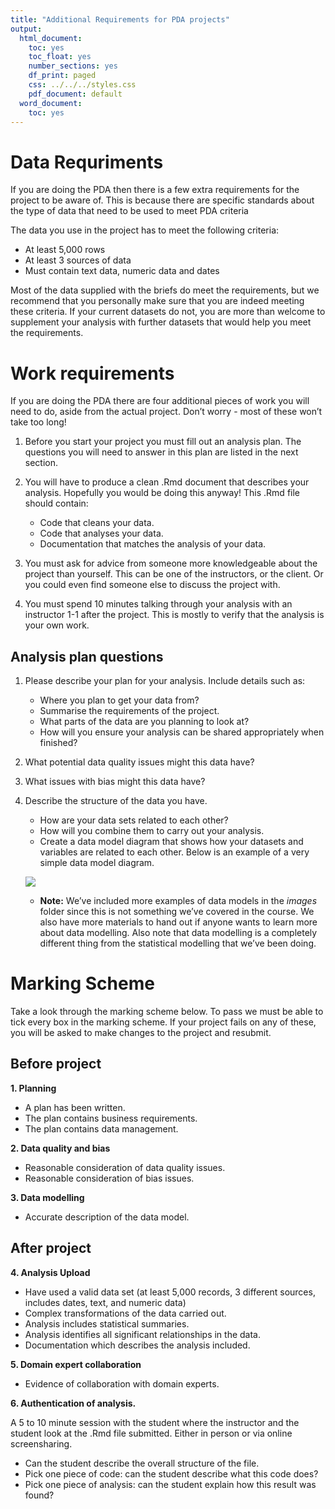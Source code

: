 ```yaml
---
title: "Additional Requirements for PDA projects"
output:
  html_document:
    toc: yes
    toc_float: yes
    number_sections: yes
    df_print: paged
    css: ../../../styles.css
    pdf_document: default
  word_document:
    toc: yes
---
```


# Data Requriments

If you are doing the PDA then there is a few extra requirements for the project to be aware of. This is because there are specific standards about the type of data that need to be used to meet PDA criteria 

The data you use in the project has to meet the following criteria:

- At least 5,000 rows
- At least 3 sources of data
- Must contain text data, numeric data and dates

Most of the data supplied with the briefs do meet the requirements, but we recommend that you personally make sure that you are indeed meeting these criteria. If your current datasets do not, you are more than welcome to supplement your analysis with further datasets that would help you meet the requirements.

# Work requirements

If you are doing the PDA there are four additional pieces of work you will need to do, aside from the actual project. Don't worry - most of these won't take too long!

1. Before you start your project you must fill out an analysis plan. The questions you will need to answer in this plan are listed in the next section.

2. You will have to produce a clean .Rmd document that describes your analysis. Hopefully you would be doing this anyway! This .Rmd file should contain:
	-	Code that cleans your data.
	-	Code that analyses your data.
	-	Documentation that matches the analysis of your data.
	
3. You must ask for advice from someone more knowledgeable about the project than yourself. This can be one of the instructors, or the client. Or you could even find someone else to discuss the project with.

4. You must spend 10 minutes talking through your analysis with an instructor 1-1 after the project. This is mostly to verify that the analysis is your own work.

## Analysis plan questions

1. Please describe your plan for your analysis. Include details such as:

	-	Where you plan to get your data from?
	-	Summarise the requirements of the project.
	-	What parts of the data are you planning to look at?
	-	How will you ensure your analysis can be shared appropriately when finished? 

2. What potential data quality issues might this data have?

3. What issues with bias might this data have?
 
4. Describe the structure of the data you have. 
	-	How are your data sets related to each other?
	-	How will you combine them to carry out your analysis.
	- Create a data model diagram that shows how your datasets and variables are related to each other. Below is an example of a very simple data model diagram.
	
	![](images/data_model_example.png)
    - **Note:** We've included more examples of data models in the *images* folder since this is not something we've covered in the course. We also have more materials to hand out if anyone wants to learn more about data modelling. Also note that data modelling is a completely different thing from the statistical modelling that we've been doing.

# Marking Scheme

Take a look through the marking scheme below. To pass we must be able to tick every box in the marking scheme. If your project fails on any of these, you will be asked to make changes to the project and resubmit.

## Before project

**1. Planning**

-	A plan has been written.
-	The plan contains business requirements.
-	The plan contains data management.

**2. Data quality and bias**

-	Reasonable consideration of data quality issues.
-	Reasonable consideration of bias issues.

**3. Data modelling**

-	Accurate description of the data model. 

## After project

**4. Analysis Upload**

-	Have used a valid data set (at least 5,000 records, 3 different sources, includes dates, text, and numeric data)
-	Complex transformations of the data carried out.
-	Analysis includes statistical summaries.
-	Analysis identifies all significant relationships in the data.
-	Documentation which describes the analysis included.

**5. Domain expert collaboration**

-	Evidence of collaboration with domain experts.

**6. Authentication of analysis.**

A 5 to 10 minute session with the student where the instructor and the student look at the .Rmd file submitted. Either in person or via online screensharing. 

-	Can the student describe the overall structure of the file.
-	Pick one piece of code: can the student describe what this code does?
-	Pick one piece of analysis: can the student explain how this result was found?


